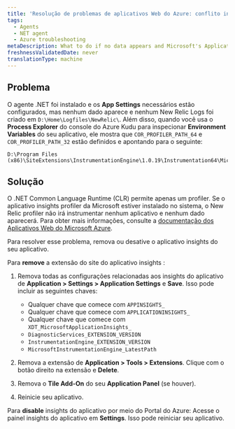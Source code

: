 ```yaml
---
title: 'Resolução de problemas de aplicativos Web do Azure: conflito insights de aplicativos'
tags:
  - Agents
  - NET agent
  - Azure troubleshooting
metaDescription: What to do if no data appears and Microsoft's Application Insights profiler is preventing the New Relic .NET profiler from instrumenting your app.
freshnessValidatedDate: never
translationType: machine
---
```


## Problema

O agente .NET foi instalado e os <DNT>**App Settings**</DNT> necessários estão configurados, mas nenhum dado aparece e nenhum New Relic Logs foi criado em `D:\Home\Logfiles\NewRelic\`. Além disso, quando você usa o <DNT>**Process Explorer**</DNT> do console do Azure Kudu para inspecionar <DNT>**Environment Variables**</DNT> do seu aplicativo, ele mostra que `COR_PROFILER_PATH_64` e `COR_PROFILER_PATH_32` estão definidos e apontando para o seguinte:

```
D:\Program Files (x86)\SiteExtensions\InstrumentationEngine\1.0.19\Instrumentation64\MicrosoftInstrumentationEngine_x64.dll
```

## Solução

O .NET Common Language Runtime (CLR) permite apenas um profiler. Se o aplicativo insights profiler da Microsoft estiver instalado no sistema, o New Relic profiler não irá instrumentar nenhum aplicativo e nenhum dado aparecerá. Para obter mais informações, consulte a [documentação dos Aplicativos Web do Microsoft Azure](https://docs.microsoft.com/en-us/azure/azure-monitor/app/azure-web-apps).

Para resolver esse problema, remova ou desative o aplicativo insights do seu aplicativo.

Para <DNT>**remove**</DNT> a extensão do site do aplicativo insights :

1. Remova todas as configurações relacionadas aos insights do aplicativo de <DNT>**Application > Settings > Application Settings**</DNT> e <DNT>**Save**</DNT>. Isso pode incluir as seguintes chaves:

   * Qualquer chave que comece com `APPINSIGHTS_`
   * Qualquer chave que comece com `APPLICATIONINSIGHTS_`
   * Qualquer chave que comece com `XDT_MicrosoftApplicationInsights_`
   * `DiagnosticServices_EXTENSION_VERSION`
   * `InstrumentationEngine_EXTENSION_VERSION`
   * `MicrosoftInstrumentationEngine_LatestPath`

2. Remova a extensão de <DNT>**Application > Tools > Extensions**</DNT>. Clique com o botão direito na extensão e <DNT>**Delete**</DNT>.

3. Remova o <DNT>**Tile Add-On**</DNT> do seu <DNT>**Application Panel**</DNT> (se houver).

4. Reinicie seu aplicativo.

Para <DNT>**disable**</DNT> insights do aplicativo por meio do Portal do Azure: Acesse o painel insights do aplicativo em <DNT>**Settings**</DNT>. Isso pode reiniciar seu aplicativo.
